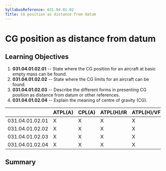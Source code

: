```yaml
---
SyllabusReference: 031.04.01.02
Title: CG position as distance from datum
---
```


# CG position as distance from datum

## Learning Objectives

1.  **031.04.01.02.01** -- State where the CG position for an aircraft at basic
    empty mass can be found.
2.  **031.04.01.02.02** -- State where the CG limits for an aircraft can be
    found.
3.  **031.04.01.02.03** -- Describe the different forms in presenting CG
    position as distance from datum or other references.
4.  **031.04.01.02.04** -- Explain the meaning of centre of gravity (CG).

|                 | ATPL(A) | CPL(A) | ATPL(H)/IR | ATPL(H)/VFR | CPL(H) | IR  | CBIR(A) |
| --------------- | ------- | ------ | ---------- | ----------- | ------ | --- | ------- |
| 031.04.01.02.01 | X       | X      | X          | X           | X      |     |         |
| 031.04.01.02.02 | X       | X      | X          | X           | X      |     |         |
| 031.04.01.02.03 | X       | X      | X          | X           | X      |     |         |
| 031.04.01.02.04 | X       | X      | X          | X           | X      |     |         |

## Summary

